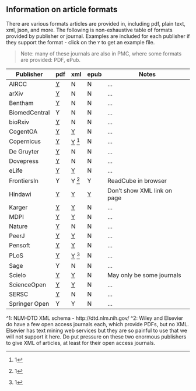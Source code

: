 <!--
%\VignetteEngine{knitr::knitr}
%\VignetteIndexEntry{Article formats}
%\VignetteEncoding{UTF-8}
-->

## Information on article formats

There are various formats articles are provided in, including pdf, plain text, xml, json, and more. The following is non-exhaustive table of formats provided by publisher or journal. Examples are included for each publisher if they support the format - click on the `Y` to get an example file.

> Note: many of these journals are also in PMC, where some formats are provided: PDF, ePub.

Publisher | pdf | xml | epub | Notes |
----------| ----| --- | ---- | ----- |
AIRCC | [Y][airccp] | N |  N |... |
arXiv | [Y][arxivp] | N |  N |... |
Bentham | [Y][bep] | N |  N |... |
BiomedCentral | Y | N | N |... |
bioRxiv | [Y][biorxivp] | N | N |... |
CogentOA | [Y][coap] | [Y][coax] | N |... |
Copernicus | [Y][copp] | [Y][copx] ^[1] | N |... |
De Gruyter | [Y][degrutp] | N | N |... |
Dovepress | [Y][dovep] | N | N |... |
eLife | [Y][ep] | [Y][ex] | N |... |
FrontiersIn | Y | Y ^[1] | Y | ReadCube in browser |
Hindawi | [Y][hp] | [Y][hx] | [Y][he] | Don't show XML link on page  |
Karger | [Y][kp] | [Y][kx] | N |... |
MDPI | [Y][mdpip] | [Y][mdpix] | N |... |
Nature | [Y][naturep] | N | N |... |
PeerJ | [Y][peerjp] | [Y][peerjx] | N |... |
Pensoft | [Y][pep] | [Y][pex] | N |... |
PLoS | [Y][plp] | [Y][plx] ^[1] | N |... |
Sage | Y | N | N |... |
Scielo | [Y][scielop] | [Y][scielox] | N | May only be some journals |
ScienceOpen | [Y][sciopp] | [Y][sciopx] | N |... |
SERSC | [Y][serscp] | N | N |... |
Springer Open | Y | Y | N |... |

^1: NLM-DTD XML schema - http://dtd.nlm.nih.gov/
^2: Wiley and Elsevier do have a few open access journals each,
which provide PDFs, but no XML. Elsevier has text mining web services
but they are so painful to use that we will not support it here. Do
put pressure on these two enormous publishers to give XML of articles, at
least for their open access journals.

[plp]: http://www.plosone.org/article/fetchObject.action?uri=info%3Adoi%2F10.1371%2Fjournal.pone.0107510&representation=PDF
[peerjp]: https://peerj.com/articles/1142.pdf
[pep]: http://zookeys.pensoft.net/lib/ajax_srv/article_elements_srv.php?action=download_pdf&item_id=4351
[ep]: https://cdn.elifesciences.org/articles/31770/elife-31770-v1.pdf
[hp]: http://downloads.hindawi.com/journals/crid/2014/246965.pdf
[kp]: http://www.karger.com/Article/Pdf/370302
[coap]: http://cogentoa.tandfonline.com/doi/pdf/10.1080/23311908.2014.986922
[copp]: http://www.biogeosciences.net/11/7331/2014/bg-11-7331-2014.pdf
[bep]: http://benthamopen.com/contents/pdf/TONEUJ/TONEUJ-9-21.pdf
[arxivp]: http://arxiv.org/pdf/1507.08559v1.pdf?
[biorxivp]: http://biorxiv.org/content/biorxiv/early/2015/07/26/023259.full.pdf
[degrutp]: http://www.degruyter.com/dg/viewarticle.fullcontentlink:pdfeventlink/$002fj$002fbiolet.2014.51.issue-2$002fbiolet-2015-0008$002fbiolet-2015-0008.pdf?format=INT&t:ac=j$002fbiolet.2014.51.issue-2$002fbiolet-2015-0008$002fbiolet-2015-0008.xml
[mdpip]: http://www.mdpi.com/1999-4915/7/8/2817/pdf
[serscp]: http://www.sersc.org/journals/IJEIC/vol6_Is3/2.pdf
[airccp]: http://airccse.org/journal/cnc/7115cnc04.pdf
[naturep]: http://www.nature.com/articles/srep12550.pdf
[dovep]: http://www.dovepress.com/getfile.php?fileID=24696
[scielop]: http://www.scielo.br/pdf/cbab/v14n1/04.pdf
[sciopp]: https://www.scienceopen.com/document_file/1812366b-8712-46f8-b8ec-581d885c7ae5/PubMedCentral/1812366b-8712-46f8-b8ec-581d885c7ae5.pdf

[plx]: http://www.plosone.org/article/fetchObjectAttachment.action?uri=info%3Adoi%2F10.1371%2Fjournal.pone.0107510&representation=XML
[peerjx]: https://peerj.com/articles/1142.xml
[pex]: http://zookeys.pensoft.net/lib/ajax_srv/article_elements_srv.php?action=download_xml&item_id=4351
[ex]: https://cdn.elifesciences.org/articles/31770/elife-31770-v1.xml
[hx]: http://downloads.hindawi.com/journals/tswj/2014/649260.xml
[kx]: http://downloads.hindawi.com/journals/crid/2014/246965.pdf
[coax]: http://cogentoa.tandfonline.com/doi/xml/10.1080/23311908.2014.986922
[copx]: http://www.biogeosciences.net/11/7331/2014/bg-11-7331-2014.xml
[mdpix]: http://www.mdpi.com/1999-4915/7/8/2817/xml
[scielox]: http://www.scielo.br/scieloOrg/php/articleXML.php?pid=S1984-70332014000100004&lang=en
[sciopx]: https://www.scienceopen.com/document/vid/35b1397c-0f4f-438c-98de-56d87439d520?4-1.ILinkListener-header-download~dropdown-xml~link

[he]: http://downloads.hindawi.com/journals/crid/2014/246965.epub

